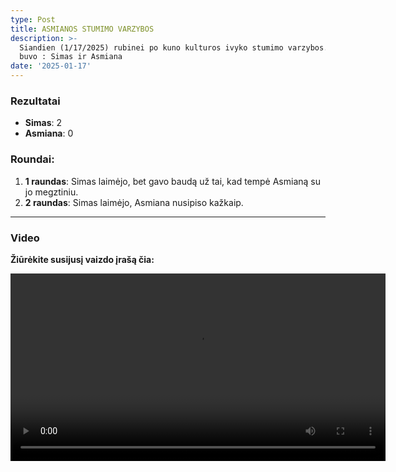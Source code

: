 ```yaml
---
type: Post
title: ASMIANOS STUMIMO VARZYBOS
description: >-
  Siandien (1/17/2025) rubinei po kuno kulturos ivyko stumimo varzybos. Dalyviai
  buvo : Simas ir Asmiana
date: '2025-01-17'
---
```


### Rezultatai
- **Simas**: 2  
- **Asmiana**: 0  

### Roundai:
1. **1 raundas**: Simas laimėjo, bet gavo baudą už tai, kad tempė Asmianą su jo megztiniu.
2. **2 raundas**: Simas laimėjo, Asmiana nusipiso kažkaip.

---

### Video
**Žiūrėkite susijusį vaizdo įrašą čia:**

<video controls width="600">
  <source src="https://cdn.discordapp.com/attachments/1329711329325350934/1329712303259648031/1737096444377561.mov?ex=678b5695&is=678a0515&hm=a09ecb6c8c1d7c0cd85aff986807d15832b1f6a1f4a1c6aabce1b5810f63ac90&" />
  Jūsų naršyklė nepalaiko šio vaizdo įrašo formato.
</video>

